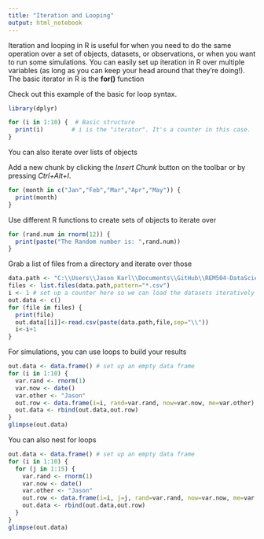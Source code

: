 ```yaml
---
title: "Iteration and Looping"
output: html_notebook
---
```


Iteration and looping in R is useful for when you need to do the same operation over a set of objects, datasets, or observations, or when you want to run some simulations. You can easily set up iteration in R over multiple variables (as long as you can keep your head around that they're doing!). The basic iterator in R is the __for()__ function

Check out this example of the basic for loop syntax.
```r
library(dplyr)

for (i in 1:10) {  # Basic structure 
  print(i)        # i is the "iterator". It's a counter in this case.
}
```
 You can also iterate over lists of objects
 
Add a new chunk by clicking the *Insert Chunk* button on the toolbar or by pressing *Ctrl+Alt+I*.
```r
for (month in c("Jan","Feb","Mar","Apr","May")) {
  print(month)
}
```

Use different R functions to create sets of objects to iterate over
```r
for (rand.num in rnorm(12)) {
  print(paste("The Random number is: ",rand.num))
}
```

Grab a list of files from a directory and iterate over those
```r
data.path <- "C:\\Users\\Jason Karl\\Documents\\GitHub\\REM504-DataScience\\Practice_Datasets"
files <- list.files(data.path,pattern="*.csv")
i <- 1 # set up a counter here so we can load the datasets iteratively
out.data <- c()
for (file in files) {
  print(file)
  out.data[[i]]<-read.csv(paste(data.path,file,sep="\\"))
  i<-i+1
}
```

For simulations, you can use loops to build your results
```r
out.data <- data.frame() # set up an empty data frame
for (i in 1:10) {
  var.rand <- rnorm(1)
  var.now <- date()
  var.other <- "Jason"
  out.row <- data.frame(i=i, rand=var.rand, now=var.now, me=var.other)
  out.data <- rbind(out.data,out.row)
}
glimpse(out.data)
```


You can also nest for loops
```r
out.data <- data.frame() # set up an empty data frame
for (i in 1:10) {
  for (j in 1:15) {
    var.rand <- rnorm(1)
    var.now <- date()
    var.other <- "Jason"
    out.row <- data.frame(i=i, j=j, rand=var.rand, now=var.now, me=var.other)
    out.data <- rbind(out.data,out.row)
  }
}
glimpse(out.data)
```


